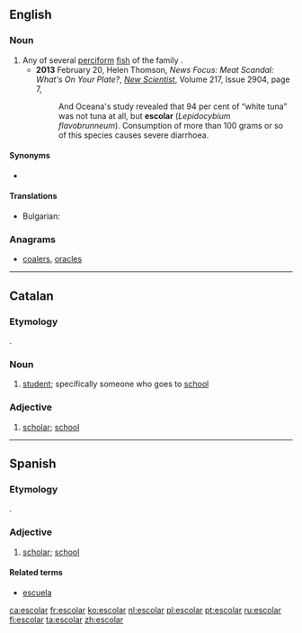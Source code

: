 ==English==
{{wikipedia}}
{{wikispecies|Gempylidae}}
===Noun===
{{en-noun}}

# Any of several [[perciform]] [[fish]] of the family {{taxlink|Gempylidae|family}}.
#* '''2013''' February 20, Helen Thomson, ''News Focus: Meat Scandal: What's On Your Plate?'', ''[[w:New Scientist|New Scientist]]'', Volume 217, Issue 2904, page 7,
#*: And Oceana's study revealed that 94 per cent of “white tuna” was not tuna at all, but '''escolar''' (''Lepidocybium flavobrunneum''). Consumption of more than 100 grams or so of this species causes severe diarrhoea.

====Synonyms====
* {{sense|perciform fish}} {{l/en|snake mackerel}}

====Translations====
{{trans-top|Perciform fish}}
* Bulgarian: {{t-|bg|деликатесна скумрия}}
{{trans-mid}}
{{trans-bottom}}

===Anagrams===
* [[coalers#English|coalers]], [[oracles#English|oracles]]

----

==Catalan==

===Etymology===
{{etyl|la|ca}} {{term|scholaris|lang=la}}.

===Noun===
{{ca-noun|mf}}

# [[student]]; specifically someone who goes to [[school]]

===Adjective===
{{ca-adj|mf}}

# [[scholar]]; [[school]]

----

==Spanish==

===Etymology===
{{etyl|la|es}} {{term|scholaris|lang=la}}.

===Adjective===
{{es-adj|pl=escolares}}

# [[scholar]]; [[school]]

====Related terms====
* [[escuela]]

[[ca:escolar]]
[[fr:escolar]]
[[ko:escolar]]
[[nl:escolar]]
[[pl:escolar]]
[[pt:escolar]]
[[ru:escolar]]
[[fi:escolar]]
[[ta:escolar]]
[[zh:escolar]]